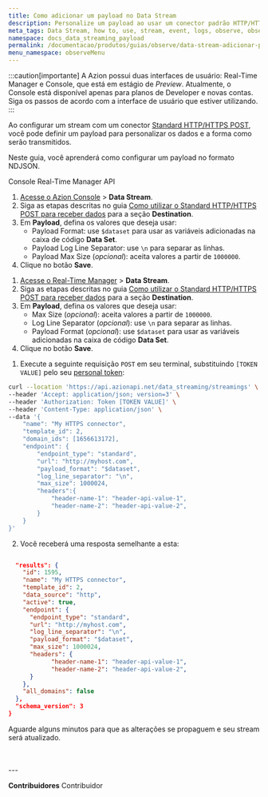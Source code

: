 ```yaml
---
title: Como adicionar um payload no Data Stream
description: Personalize um payload ao usar um conector padrão HTTP/HTTPS POST.
meta_tags: Data Stream, how to, use, stream, event, logs, observe, observability
namespace: docs_data_streaming_payload
permalink: /documentacao/produtos/guias/observe/data-stream-adicionar-payload/
menu_namespace: observeMenu
---
```



:::caution[importante]
A Azion possui duas interfaces de usuário: Real-Time Manager e Console, que está em estágio de *Preview*. Atualmente, o Console está disponível apenas para planos de Developer e novas contas. Siga os passos de acordo com a interface de usuário que estiver utilizando.
:::

Ao configurar um stream com um conector [Standard HTTP/HTTPS POST](/pt-br/documentacao/produtos/guias/observe/conector-standard-https-post/), você pode definir um payload para personalizar os dados e a forma como serão transmitidos.

Neste guia, você aprenderá como configurar um payload no formato NDJSON.

<Tabs client:visible>
    <Fragment slot="tab.console">Console</Fragment>
    <Fragment slot="tab.rtm">Real-Time Manager</Fragment>
    <Fragment slot="tab.api">API</Fragment>

<Fragment slot="panel.console">

1. [Acesse o Azion Console](/pt-br/documentacao/produtos/guias/como-acessar-o-rtm/) > **Data Stream**.
2. Siga as etapas descritas no guia [Como utilizar o Standard HTTP/HTTPS POST para receber dados](/pt-br/documentacao/produtos/guias/observe/conector-standard-https-post/) para a seção **Destination**.
3. Em **Payload**, defina os valores que deseja usar:
    - Payload Format: use `$dataset` para usar as variáveis adicionadas na caixa de código **Data Set**.
    - Payload Log Line Separator: use `\n` para separar as linhas.
    - Payload Max Size (*opcional*): aceita valores a partir de `1000000`.
4. Clique no botão **Save**.

</Fragment>

<Fragment slot="panel.rtm">

1. [Acesse o Real-Time Manager](https://manager.azion.com/) > **Data Stream**.
2. Siga as etapas descritas no guia [Como utilizar o Standard HTTP/HTTPS POST para receber dados](/pt-br/documentacao/produtos/guias/observe/conector-standard-https-post/) para a seção **Destination**.
3. Em **Payload**, defina os valores que deseja usar:
    - Max Size (*opcional*): aceita valores a partir de `1000000`.
    - Log Line Separator (*opcional*): use `\n` para separar as linhas.
    - Payload Format (*opcional*): use `$dataset` para usar as variáveis adicionadas na caixa de código **Data Set**.
4. Clique no botão **Save**.

</Fragment>

<Fragment slot="panel.api">

1. Execute a seguinte requisição `POST` em seu terminal, substituindo `[TOKEN VALUE]` pelo seu [personal token](/pt-br/documentacao/produtos/guias/personal-tokens/):

```bash
curl --location 'https://api.azionapi.net/data_streaming/streamings' \
--header 'Accept: application/json; version=3' \
--header 'Authorization: Token [TOKEN VALUE]' \
--header 'Content-Type: application/json' \
--data '{
    "name": "My HTTPS connector",
    "template_id": 2,
    "domain_ids": [1656613172],
    "endpoint": {
        "endpoint_type": "standard",
        "url": "http://myhost.com",
        "payload_format": "$dataset",
        "log_line_separator": "\n",
        "max_size": 1000024,
        "headers":{
            "header-name-1": "header-api-value-1",
            "header-name-2": "header-api-value-2",
        }
    }
}'
```

2. Você receberá uma resposta semelhante a esta:

```json

  "results": {
    "id": 1595,
    "name": "My HTTPS connector",
    "template_id": 2,
    "data_source": "http",
    "active": true,
    "endpoint": {
      "endpoint_type": "standard",
      "url": "http://myhost.com",
      "log_line_separator": "\n",
      "payload_format": "$dataset",
      "max_size": 1000024,
      "headers": {
            "header-name-1": "header-api-value-1",
            "header-name-2": "header-api-value-2",
      }
    },
    "all_domains": false
  },
  "schema_version": 3
}
```

Aguarde alguns minutos para que as alterações se propaguem e seu stream será atualizado.

  <JourneyAPI />

</Fragment>
</Tabs>
<br /><br />
---


**Contribuidores** <ContributorList>Contribuidor</ContributorList>
